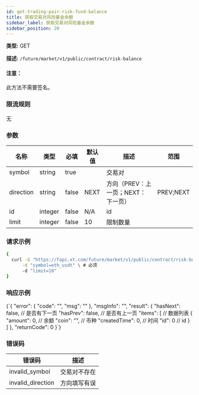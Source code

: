```yaml
---
id: get-trading-pair-risk-fund-balance
title: 获取交易对风险基金余额
sidebar_label: 获取交易对风险基金余额
sidebar_position: 20
---
```


**类型:** GET

**描述:** `/future/market/v1/public/contract/risk-balance`

#### 注意：

此方法不需要签名。

### 限流规则

无

### 参数

| 名称 | 类型 | 必填 | 默认值 | 描述 | 范围 |
| --- | --- | --- | --- | --- | --- |
| symbol | string | true |  | 交易对 |  |
| direction | string | false | NEXT | 方向（PREV：上一页；NEXT：下一页） | PREV;NEXT |
| id | integer | false | N/A | id |  |
| limit | integer | false | 10 | 限制数量 |  |

### 请求示例

```bash title="Request"
{
  curl -G "https://fapi.xt.com/future/market/v1/public/contract/risk-balance" \
      -d "symbol=eth_usdt" \ # 必须
      -d "limit=10"
}
```

### 响应示例


<CodeBlock language="json" title="Response">
  {`{
  "error": {
    "code": "",
    "msg": ""
  },
  "msgInfo": "",
  "result": {
    "hasNext": false, // 是否有下一页
    "hasPrev": false, // 是否有上一页
    "items": [        // 数据列表
      {
        "amount": 0,      // 余额
        "coin": "",       // 币种
        "createdTime": 0, // 时间
        "id": 0           // id
      }
    ]
  },
  "returnCode": 0
}`}
</CodeBlock>

### 错误码

| 错误码 | 描述 |
|-------------|----------------|
| invalid_symbol | 交易对不存在 |
| invalid_direction | 方向填写有误 |
